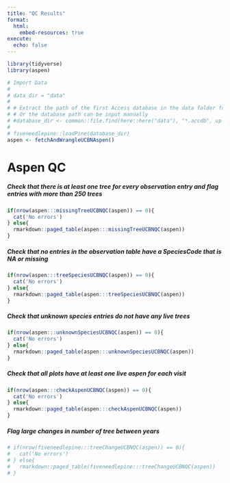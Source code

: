 ```yaml
---
title: "QC Results"
format: 
  html:
    embed-resources: true
execute: 
  echo: false
---
```



```r
library(tidyverse)
library(aspen)

# Import Data
# 
# data_dir = "data"
# 
# # Extract the path of the first Access database in the data folder folder of the project directory
# # Or the database path can be input manually
# #database_dir <- common::file.find(here::here("data"), "*.accdb", up = 0)[1]
# 
# fiveneedlepine::loadPine(database_dir)
aspen <- fetchAndWrangleUCBNAspen()
```

# Aspen QC

##### Check that there is at least one tree for every observation entry and flag entries with more than 250 trees
```r
if(nrow(aspen:::missingTreeUCBNQC(aspen)) == 0){
  cat('No errors')
} else{
  rmarkdown::paged_table(aspen:::missingTreeUCBNQC(aspen))
}
```



##### Check that no entries in the observation table have a SpeciesCode that is NA or missing
```r
if(nrow(aspen:::treeSpeciesUCBNQC(aspen)) == 0){
  cat('No errors')
} else{
  rmarkdown::paged_table(aspen:::treeSpeciesUCBNQC(aspen))
}
```


##### Check that unknown species entries do not have any live trees
```r
if(nrow(aspen:::unknownSpeciesUCBNQC(aspen)) == 0){
  cat('No errors')
} else{
  rmarkdown::paged_table(aspen:::unknownSpeciesUCBNQC(aspen))
}
```


##### Check that all plots have at least one live aspen for each visit
```r
if(nrow(aspen:::checkAspenUCBNQC(aspen)) == 0){
  cat('No errors')
} else{
  rmarkdown::paged_table(aspen:::checkAspenUCBNQC(aspen))
}
```


##### Flag large changes in number of tree between years
```r
# if(nrow(fiveneedlepine:::treeChangeUCBNQC(aspen)) == 0){
#   cat('No errors')
# } else{
#   rmarkdown::paged_table(fiveneedlepine:::treeChangeUCBNQC(aspen))
# }
```

